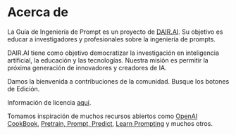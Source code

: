 # Acerca de

La Guía de Ingeniería de Prompt es un proyecto de [DAIR.AI](https://github.com/ncuhome). Su objetivo es educar a investigadores y profesionales sobre la ingeniería de prompts.

DAIR.AI tiene como objetivo democratizar la investigación en inteligencia artificial, la educación y las tecnologías. Nuestra misión es permitir la próxima generación de innovadores y creadores de IA.

Damos la bienvenida a contribuciones de la comunidad. Busque los botones de Edición.

Información de licencia [aquí](https://github.com/ncuhome/Prompt-Engineering-Guide#license).

Tomamos inspiración de muchos recursos abiertos como [OpenAI CookBook](https://github.com/openai/openai-cookbook), [Pretrain, Prompt, Predict](http://pretrain.nlpedia.ai/), [Learn Prompting](https://learnprompting.org/) y muchos otros.
